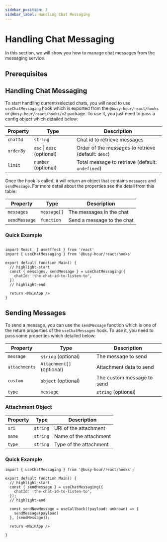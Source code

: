 ```yaml
---
sidebar_position: 3
sidebar_label: Handling Chat Messaging
---
```



# Handling Chat Messaging

In this section, we will show you how to manage chat messages from the messaging service.

## Prerequisites

<MessagingPrerequisites />

## Handling Chat Messaging

To start handling current/selected chats, you will need to use `useChatMessaging` hook which is exported from the `@busy-hour/react/hooks` or `@busy-hour/react/hooks/v2` package. To use it, you just need to pass a config object which detailed below:

| Property  | Type                       | Description                                         |
| --------- | -------------------------- | --------------------------------------------------- |
| `chatId`  | `string`                   | Chat id to retrieve messages                        |
| `orderBy` | `asc` \| `desc` (optional) | Order of the messages to retrieve (default: `desc`) |
| `limit`   | `number` (optional)        | Total message to retrieve (default: `undefined`) |

Once the hook is called, it will return an object that contains `messages` and `sendMessage`. For more detail about the properties see the detail from this table:

| Property      | Type        | Description                |
| ------------- | ----------- | -------------------------- |
| `messages`    | `message[]` | The messages in the chat   |
| `sendMessage` | `function`  | Send a message to the chat |

### Quick Example

```tsx title="src/main.tsx"

import React, { useEffect } from 'react'
import { useChatMessaging } from '@busy-hour/react/hooks'

export default function Main() {
  // highlight-start
  const { messages, sendMessage } = useChatMessaging({
    chatId: 'the-chat-id-to-listen-to',
  })
  // highlight-end

  return <MainApp />
}
```

## Sending Messages

To send a message, you can use the `sendMessage` function which is one of the return properties of the `useChatMessages` hook. To use it, you need to pass some properties which detailed below:

| Property      | Type        | Description                |
| ------------- | ----------- | -------------------------- |
| `message`    | `string` (optional) | The message to send   |
| `attachments` | `Attachment[]` (optional)  | Attachment data to send |
| `custom`      | `object` (optional) | The custom message to send |
| `type`        | `message` | `string` (optional) | The type of the message |


### Attachment Object

| Property | Type     | Description            |
| -------- | -------- | ---------------------- |
| `uri`    | `string` | URI of the attachment  |
| `name`   | `string` | Name of the attachment |
| `type`   | `string` | Type of the attachment |

### Quick Example

```tsx
import { useChatMessaging } from '@busy-hour/react/hooks';

export default function Main() {
  // highlight-start
  const { sendMessage } = useChatMessaging({
    chatId: 'the-chat-id-to-listen-to',
  });
  // highlight-end

  const sendNewMessage = useCallback((payload: unknown) => {
    sendMessage(payload)
  }, [sendMessage]);

  return <MainApp />

}
```
